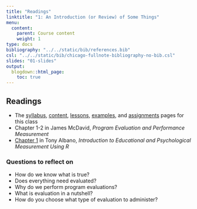 ```yaml
---
title: "Readings"
linktitle: "1: An Introduction (or Review) of Some Things"
menu:
  content:
    parent: Course content
    weight: 1
type: docs
bibliography: "../../static/bib/references.bib"
csl: "../../static/bib/chicago-fullnote-bibliography-no-bib.csl"
slides: "01-slides"
output:
  blogdown::html_page:
    toc: true
---
```


## Readings

- The [syllabus](/syllabus/), [content](/content/), [lessons](/lesson/), [examples](/example/), and [assignments](/assigment/) pages for this class
- <i class="fas fa-book fa-fw"></i> Chapter 1-2 in James McDavid, *Program Evaluation and Performance Measurement* 
- <i class="fas fa-book fa-fw"></i> [Chapter 1](https://www.thetaminusb.com/intro-measurement-r/introduction.html) in Tony Albano, *Introduction to Educational and Psychological Measurement Using R* 


### Questions to reflect on

- How do we know what is true?
- Does everything need evaluated?
- Why do we perform program evaluations?
- What is evaluation in a nutshell?
- How do you choose what type of evaluation to administer?

